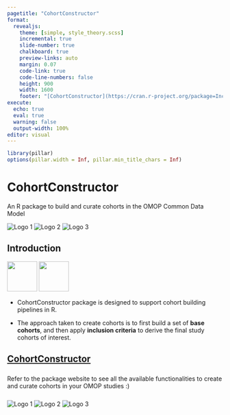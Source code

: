 ```yaml
---
pagetitle: "CohortConstructor"
format:
  revealjs: 
    theme: [simple, style_theory.scss]
    incremental: true   
    slide-number: true
    chalkboard: true
    preview-links: auto
    margin: 0.07
    code-link: true
    code-line-numbers: false
    height: 900
    width: 1600
    footer: "[CohortConstructor](https://cran.r-project.org/package=IncidencePrevalence) software demonstration"
execute:
  echo: true
  eval: true
  warning: false
  output-width: 100%
editor: visual
---
```


```r
library(pillar)
options(pillar.width = Inf, pillar.min_title_chars = Inf)
```

# CohortConstructor {.title-slide}

An R package to build and curate cohorts in the OMOP Common Data Model

::: title-slide-logos
<img src="logoCC.png" alt="Logo 1" class="logo"/> <img src="logoHDS.png" alt="Logo 2" class="logo"/> <img src="logoOHDSI.png" alt="Logo 3" class="logo"/>
:::

## Introduction

![](logoCC.png){.absolute right="70px" top="0px" width="70" height="70"} ![](logoHDS.png){.absolute right="0px" top="0px" width="70" height="70"}

-   CohortConstructor package is designed to support cohort building pipelines in R.

::: {style="margin-bottom: 10px;"}
:::

-   The approach taken to create cohorts is to first build a set of **base cohorts**, and then apply **inclusion criteria** to derive the final study cohorts of interest.


## [CohortConstructor](https://ohdsi.github.io/CohortConstructor/reference/index.html)  {.title-slide}


::: {style="margin-bottom: 25px;"}
:::

Refer to the package website to see all the available functionalities to create and curate cohorts in your OMOP studies :)

::: {style="margin-bottom: 25px;"}
:::

::: title-slide-logos
<img src="logoCC.png" alt="Logo 1" class="logo"/> <img src="logoHDS.png" alt="Logo 2" class="logo"/> <img src="logoOHDSI.png" alt="Logo 3" class="logo"/>
:::


